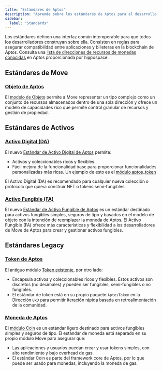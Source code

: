```yaml
---
title: "Estándares de Aptos"
description: "Aprende sobre los estándares de Aptos para el desarrollo de contratos inteligentes Move en la blockchain de Aptos."
sidebar:
  label: "Standards"
---
```


Los estándares definen una interfaz común interoperable para que todos los desarrolladores construyan
sobre ella. Consisten en reglas para asegurar compatibilidad entre aplicaciones y
billeteras en la blockchain de Aptos. Consulta una [lista de direcciones de recursos de monedas conocidas](https://github.com/hippospace/aptos-coin-list)
en Aptos proporcionada por hippospace.

## Estándares de Move

### [Objeto de Aptos](/es/build/smart-contracts/objects)

El [modelo de Objeto](https://github.com/aptos-labs/aptos-core/blob/main/aptos-move/framework/aptos-framework/sources/object.move)
permite a Move representar un tipo complejo como un conjunto de recursos almacenados dentro de una
sola dirección y ofrece un modelo de capacidades rico que permite control granular
de recursos y gestión de propiedad.

## Estándares de Activos

### [Activo Digital (DA)](/es/build/smart-contracts/digital-asset)

El nuevo [Estándar de Activo Digital de Aptos](https://github.com/aptos-labs/aptos-core/blob/main/aptos-move/framework/aptos-token-objects/sources/token.move)
permite:

- Activos y coleccionables ricos y flexibles.
- Fácil mejora de la funcionalidad base para proporcionar funcionalidades
  personalizadas más ricas. Un ejemplo de esto es el [módulo aptos\_token](https://github.com/aptos-labs/aptos-core/blob/main/aptos-move/framework/aptos-token-objects/sources/aptos_token.move)

El Activo Digital (DA) es recomendado para cualquier nueva colección o protocolo que quiera
construir NFT o tokens semi-fungibles.

### [Activo Fungible (FA)](/es/build/smart-contracts/fungible-asset)

El nuevo [Estándar de Activo Fungible de Aptos](https://github.com/aptos-labs/aptos-core/blob/main/aptos-move/framework/aptos-framework/sources/fungible_asset.move)
es un estándar destinado para activos fungibles simples, seguros de tipo y basados en el modelo
de objeto con la intención de reemplazar la moneda de Aptos. El Activo Fungible (FA) ofrece más características
y flexibilidad a los desarrolladores de Move de Aptos para crear y gestionar activos fungibles.

## Estándares Legacy

### [Token de Aptos](/es/build/smart-contracts/aptos-token)

El antiguo
módulo [Token existente](https://github.com/aptos-labs/aptos-core/blob/main/aptos-move/framework/aptos-token/sources/token.move),
por otro lado:

- Encapsula activos y coleccionables ricos y flexibles. Estos activos son discretos
  (no decimales) y pueden ser fungibles, semi-fungibles o no fungibles.
- El estándar de token está en su propio paquete `AptosToken` en la Dirección `0x3` para
  permitir iteración rápida basada en retroalimentación de la comunidad.

### [Moneda de Aptos](/es/build/smart-contracts/aptos-coin)

El [módulo Coin](https://github.com/aptos-labs/aptos-core/blob/main/aptos-move/framework/aptos-framework/sources/coin.move)
es un estándar ligero destinado para activos fungibles simples y seguros de tipo. El
estándar de moneda está separado en su propio módulo Move para asegurar que:

- Las aplicaciones y usuarios puedan crear y usar tokens simples, con alto rendimiento
  y bajo overhead de gas.
- El estándar Coin es parte del framework core de Aptos, por lo que puede ser usado para
  monedas, incluyendo la moneda de gas.
